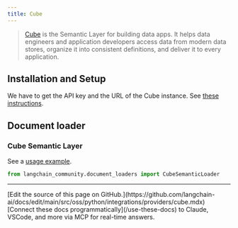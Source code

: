 ```yaml
---
title: Cube
---
```


>[Cube](https://cube.dev/) is the Semantic Layer for building data apps. It helps
> data engineers and application developers access data from modern data stores,
> organize it into consistent definitions, and deliver it to every application.

## Installation and Setup

We have to get the API key and the URL of the Cube instance. See
[these instructions](https://cube.dev/docs/product/apis-integrations/rest-api#configuration-base-path).


## Document loader

### Cube Semantic Layer

See a [usage example](/oss/python/integrations/document_loaders/cube_semantic).

```python
from langchain_community.document_loaders import CubeSemanticLoader
```

---

<Callout icon="pen-to-square" iconType="regular">
    [Edit the source of this page on GitHub.](https://github.com/langchain-ai/docs/edit/main/src/oss/python/integrations/providers/cube.mdx)
</Callout>
<Tip icon="terminal" iconType="regular">
    [Connect these docs programmatically](/use-these-docs) to Claude, VSCode, and more via MCP for    real-time answers.
</Tip>
